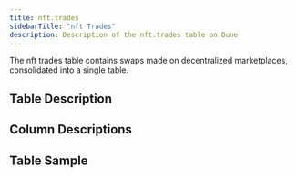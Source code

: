 ```yaml
---
title: nft.trades
sidebarTitle: "nft Trades"
description: Description of the nft.trades table on Dune
---
```



The nft trades table contains swaps made on decentralized marketplaces, consolidated into a single table.

## Table Description


<TableDescription tableSchema="nft" tableName="trades" />

## Column Descriptions


<ColumnDescriptions tableSchema="nft" tableName="trades" />

## Table Sample


<TableSample tableSchema="nft" tableName="trades" />